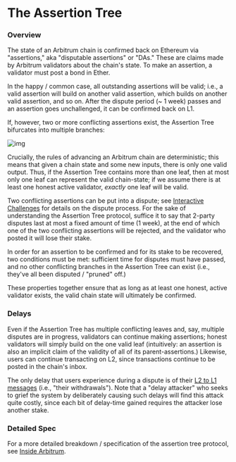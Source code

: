 # The Assertion Tree

### Overview

The state of an Arbitrum chain is confirmed back on Ethereum via "assertions," aka "disputable assertions" or "DAs." These are claims made by Arbitrum validators about the chain's state. To make an assertion, a validator must post a bond in Ether.

In the happy / common case, all outstanding assertions will be valid; i.e., a valid assertion will build on another valid assertion, which builds on another valid assertion, and so on. After the dispute period (~ 1 week) passes and an assertion goes unchallenged, it can be confirmed back on L1.

If, however, two or more conflicting assertions exist, the Assertion Tree bifurcates into multiple branches:

![img](./assets/assertionTree.png)

Crucially, the rules of advancing an Arbitrum chain are deterministic; this means that given a chain state and some new inputs, there is only one valid output. Thus, if the Assertion Tree contains more than one leaf, then at most only one leaf can represent the valid chain-state; if we assume there is at least one honest active validator, _exactly_ one leaf will be valid.

Two conflicting assertions can be put into a dispute; see [Interactive Challenges](./proving/challenge-manager.mdx) for details on the dispute process. For the sake of understanding the Assertion Tree protocol, suffice it to say that 2-party disputes last at most a fixed amount of time (1 week), at the end of which one of the two conflicting assertions will be rejected, and the validator who posted it will lose their stake.

In order for an assertion to be confirmed and for its stake to be recovered, two conditions must be met: sufficient time for disputes must have passed, and no other conflicting branches in the Assertion Tree can exist (i.e., they've all been disputed / "pruned" off.)

These properties together ensure that as long as at least one honest, active validator exists, the valid chain state will ultimately be confirmed.

### Delays

Even if the Assertion Tree has multiple conflicting leaves and, say, multiple disputes are in progress, validators can continue making assertions; honest validators will simply build on the one valid leaf (intuitively: an assertion is also an implicit claim of the validity of all of its parent-assertions.) Likewise, users can continue transacting on L2, since transactions continue to be posted in the chain's inbox.

The only delay that users experience during a dispute is of their [L2 to L1 messages](./arbos/l2-to-l1-messaging.mdx) (i.e., "their withdrawals"). Note that a "delay attacker" who seeks to grief the system by deliberately causing such delays will find this attack quite costly, since each bit of delay-time gained requires the attacker lose another stake.

### Detailed Spec

For a more detailed breakdown / specification of the assertion tree protocol, see [Inside Arbitrum](inside-arbitrum-nitro#arbitrum#rollup#protocol).
